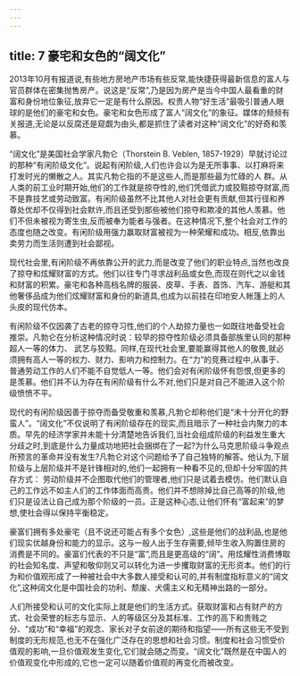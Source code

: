 ```yaml
---
---
---
```

title: 7 豪宅和女色的“阔文化”
---



2013年10月有报道说,有些地方房地产市场有些反常,能快捷获得最新信息的富人与官员群体在密集抛售房产。说这是“反常”,乃是因为房产是当今中国人最看重的财富和身份地位象征,放弃它一定是有什么原因。权贵人物“好生活”最吸引普通人眼球的是他们的豪宅和女色。豪宅和女色形成了富人“阔文化”的象征。媒体的频频有关报道,无论是以反腐还是窥觑为由头,都是抓住了读者对这种“阔文化”的好奇和羡慕。

“阔文化”是美国社会学家凡勃仑（Thorstein B. Veblen, 1857-1929）早就讨论过的那种“有闲阶级文化”。说起有闲阶级,人们也许会以为是无所事事、以打麻将来打发时光的懒散之人。其实凡勃仑指的不是这些人,而是那些最为忙碌的人 群。从人类的前工业时期开始,他们的工作就是掠夺性的,他们凭借武力或狡黠掠夺财富,而不是靠技艺或劳动致富。有闲阶级虽然不比其他人对社会更有贡献,但其行径和养尊处优却不仅得到社会默许,而且还受到那些被他们掠夺和欺凌的其他人羡慕。他们不但未被视为寄生虫,反而被奉为能者与强者。在这种情况下,整个社会对工作的态度也随之改变。有闲阶级用强力赢取财富被视为一种荣耀和成功。相反,依靠出卖劳力而生活则遭到社会鄙视。

现代社会里,有闲阶级不再依靠公开的武力,而是改变了他们的职业特点,当然也改良了掠夺和炫耀财富的方式。他们以往专门寻求战利品或女色,而现在则代之以金钱和财富的积累。豪宅和各种高档名牌的服装、皮草、手表、首饰、汽车、游艇和其他奢侈品成为他们炫耀财富和身份的新道具,也成为以前挂在印地安人帐篷上的人头皮的现代仿本。

有闲阶级不仅因袭了古老的掠夺习性,他们的个人劫掠力量也一如既往地备受社会推崇。凡勃仑在分析这种情况时说：较早的掠夺性阶级必须具备部族里认同的那种超人一等的体力、 武艺与狡黠。同样,在现代社会里,要能赢得其他人的敬畏,就必须拥有高人一等的权力、财力、影响力和控制力。在“力”的竞赛过程中,从事于、普通劳动工作的人们不能不自觉低人一等。他们会对有闲阶级怀有怨恨,但更多的是羡慕。他们并不认为存在有闲阶级有什么不对,他们只是对自己不能进入这个阶级愤愤不平。

现代的有闲阶级因善于掠夺而备受敬重和羡慕,凡勃仑却称他们是“未十分开化的野蛮人”。“阔文化”不仅说明了有闲阶级存在的现实,而且暗示了一种社会内聚力的本质。早先的经济学家并未能十分清楚地告诉我们,当社会组成阶级的利益发生重大分歧之时,到底是什么力量成功地把社会捆绑在了一起?为什么马克思阶级斗争观点所预言的革命并没有发生?凡勃仑对这个问题给予了自己独特的解答。他认为,下层阶级与上层阶级并不是针锋相对的,他们一起拥有一种看不见的,但却十分牢固的共存方式： 劳动阶级并不企图取代他们的管理者,他们只是试着去模仿。他们默认自己的工作远不如主人们的工作体面而高贵。他们并不想除掉比自己高等的阶级,他们只是设法让自己成为那个阶级的一员。正是这种心态,让他们怀有“富起来”的梦想,使社会得以保持平衡稳定。

豪富们拥有多处豪宅（且不说还可能占有多个女色）,这些是他们的战利品,也是他们现实优越身份和能力的显示。这与一般人出于生存需要,倾毕生收入购置住房的消费是不同的。豪富们代表的不只是“富”,而且是更高级的“阔”。用炫耀性消费博取的社会知名度、声望和敬仰则又可以转化为进一步攫取财富的无形资本。他们的行为和价值观形成了一种被社会中大多数人接受和认可的,并有制度指标意义的“阔文化”,这种阔文化是中国社会的功利、颓废、犬儒主义和无精神出路的一部分。

人们所接受和认可的文化实际上就是他们的生活方式。获取财富和占有财产的方式、社会荣誉的标志与显示、人的等级区分及其标准、工作的高下和贵贱之分、“成功”和“幸福”的观念、家长对子女前途的期待和指望——所有这些无不受到制度的无形规范,也无不在强化广泛存在的思想和社会习惯。制度和社会习惯受价值观的影响,一旦价值观发生变化,它们就会随之而变。“阔文化”既然是在中国人的价值观变化中形成的,它也一定可以随着价值观的再变化而被改变。